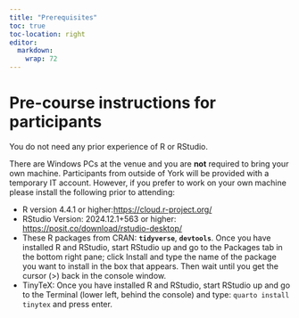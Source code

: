 ```yaml
---
title: "Prerequisites"
toc: true
toc-location: right
editor: 
  markdown: 
    wrap: 72
---
```


# Pre-course instructions for participants

You do not need any prior experience of R or RStudio.

There are Windows PCs at the venue and you are **not** required to bring
your own machine. Participants from outside of York will be provided
with a temporary IT account. However, if you prefer to work on your own
machine please install the following prior to attending: 

-   R version 4.4.1 or higher:<https://cloud.r-project.org/>
-   RStudio Version: 2024.12.1+563 or higher:
    <https://posit.co/download/rstudio-desktop/>
-   These R packages from CRAN: **`tidyverse`**,  **`devtools`**.
    Once you have installed R and RStudio, start RStudio up and 
    go to the Packages tab in the bottom right pane; click Install and 
    type the name of the package you want to install in the box that 
    appears. Then wait until you get the cursor (\>) back in the 
    console window.
-   TinyTeX:
    Once you have installed R and RStudio, start RStudio up and 
    go to the Terminal (lower left, behind the console) and type:
    `quarto install tinytex` and press enter.
